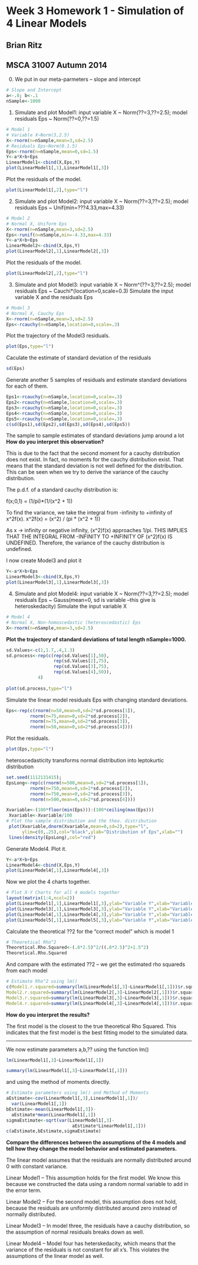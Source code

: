 Week 3 Homework 1 - Simulation of 4 Linear Models
========================================================
Brian Ritz
--------------------------------------------------------
MSCA 31007 Autumn 2014
--------------------------------------------------------

0. We put in our meta-parmeters -- slope and intercept

```{r}
# Slope and Intercept
a<-.8; b<-.1
nSample<-1000

```


1. Simulate and plot Model1: input variable X ~ Norm(??=3,??=2.5); model residuals Eps ~ Norm(??=0,??=1.5)

```{r}
# Model 1
# Variable X~Norm(3,2.5)
X<-rnorm(n=nSample,mean=3,sd=2.5)
# Residuals Eps~Norm(0.1.5)
Eps<-rnorm(n=nSample,mean=0,sd=1.5)
Y<-a*X+b+Eps
LinearModel1<-cbind(X,Eps,Y)
plot(LinearModel1[,1],LinearModel1[,3])
```

Plot the residuals of the model.
```{r}
plot(LinearModel1[,2],type="l")
```

2. Simulate and plot Model2: input variable X ~ Norm(??=3,??=2.5); model residuals Eps ~ Unif(min=???4.33,max=4.33)

```{r}
# Model 2
# Normal X, Uniform Eps 
X<-rnorm(n=nSample,mean=3,sd=2.5)
Eps<-runif(n=nSample,min=-4.33,max=4.33)
Y<-a*X+b+Eps
LinearModel2<-cbind(X,Eps,Y)
plot(LinearModel2[,1],LinearModel2[,3])
```

Plot the residuals of the model.
```{r}
plot(LinearModel2[,2],type="l")
```

3. Simulate and plot Model3: input variable X ~ Norm^(??=3,??=2.5); model residuals Eps ~ Cauchi*(location=0,scale=0.3)
Simulate the input variable X and the residuals Eps

```{r}
# Model 3
# Normal X, Cauchy Eps
X<-rnorm(n=nSample,mean=3,sd=2.5)
Eps<-rcauchy(n=nSample,location=0,scale=.3)
```

Plot the trajectory of the Model3 residuals.

```{r}
plot(Eps,type="l")
```

Caculate the estimate of standard deviation of the residuals
```{r}
sd(Eps)
```

Generate another 5 samples of residuals and estimate standard deviations for each of them.

```{r}
Eps1<-rcauchy(n=nSample,location=0,scale=.3)
Eps2<-rcauchy(n=nSample,location=0,scale=.3)
Eps3<-rcauchy(n=nSample,location=0,scale=.3)
Eps4<-rcauchy(n=nSample,location=0,scale=.3)
Eps5<-rcauchy(n=nSample,location=0,scale=.3)
c(sd(Eps1),sd(Eps2),sd(Eps3),sd(Eps4),sd(Eps5))
```

The sample to sample estimates of standard deviations jump around a lot
**How do you interpret this observation?**

This is due to the fact that the second moment for a cauchy distribution does not exist. In fact, no moments for the cauchy distribution exist. That means that the standard deviation is not well defined for the distribution. This can be seen when we try to derive the variance of the cauchy distribution.

The p.d.f. of a standard cauchy distribution is:

f(x;0,1) = (1/pi)*(1/(x^2 + 1))

To find the variance, we take the integral from -infinity to +infinity of x^2f(x).
x^2f(x) = (x^2) / (pi * (x^2 + 1))

As x -> infinity or negative infinity, (x^2)f(x) approaches 1/pi.
THIS IMPLIES THAT THE INTEGRAL FROM -INFINITY TO +INFINITY OF (x^2)f(x) IS UNDEFINED.
Therefore, the variance of the cauchy distribution is undefined.


I now create Model3 and plot it

```{r}
Y<-a*X+b+Eps
LinearModel3<-cbind(X,Eps,Y)
plot(LinearModel3[,1],LinearModel3[,3])
```

4. Simulate and plot Model4: input variable X ~ Norm(??=3,??=2.5); model residuals Eps ~ Gauss(mean=0, sd is variable --this give is heteroskedacity)
Simulate the input variable X

```{r}
# Model 4
# Normal X, Non-homoscedastic (heteroscedastic) Eps
X<-rnorm(n=nSample,mean=3,sd=2.5)
```

**Plot the trajectory of standard deviations of total length nSample=1000.**
```{r}
sd.Values<-c(1,1.7,.4,1.3)
sd.process<-rep(c(rep(sd.Values[1],50),
                  rep(sd.Values[2],75),
                  rep(sd.Values[3],75),
                  rep(sd.Values[4],50)),
            4)
            
plot(sd.process,type="l")
```

Simulate the linear model residuals Eps with changing standard deviations.
```{r}
Eps<-rep(c(rnorm(n=50,mean=0,sd=2*sd.process[1]),
         rnorm(n=75,mean=0,sd=2*sd.process[2]),
         rnorm(n=75,mean=0,sd=2*sd.process[3]),
         rnorm(n=50,mean=0,sd=2*sd.process[4])))
```

Plot the residuals.

```{r}
plot(Eps,type="l")
```

heteroscedasticity transforms normal distribution into leptokurtic distribution

```{r}
set.seed(1112131415);
EpsLong<-rep(c(rnorm(n=500,mean=0,sd=2*sd.process[1]),
         rnorm(n=750,mean=0,sd=2*sd.process[2]),
         rnorm(n=750,mean=0,sd=2*sd.process[3]),
         rnorm(n=500,mean=0,sd=2*sd.process[4])))

Xvariable<-(100*floor(min(Eps))):(100*ceiling(max(Eps)))
 Xvariable<-Xvariable/100
# Plot the sample distribution and the theo. distribution
 plot(Xvariable,dnorm(Xvariable,mean=0,sd=2),type="l",
      ylim=c(0,.25),col="black",ylab="Distribution of Eps",xlab="")
 lines(density(EpsLong),col="red")
```

Generate Model4. Plot it.

```{r}
Y<-a*X+b+Eps
LinearModel4<-cbind(X,Eps,Y)
plot(LinearModel4[,1],LinearModel4[,3])
```


Now we plot the 4 charts together.
```{r}
# Plot X-Y Charts for all 4 models together
layout(matrix(1:4,ncol=2))
plot(LinearModel1[,1],LinearModel1[,3],ylab="Variable Y",xlab="Variable X")
plot(LinearModel3[,1],LinearModel3[,3],ylab="Variable Y",xlab="Variable X")
plot(LinearModel4[,1],LinearModel4[,3],ylab="Variable Y",xlab="Variable X")
plot(LinearModel5[,1],LinearModel5[,3],ylab="Variable Y",xlab="Variable X")
```

Calculate the theoretical ??2 for the "correct model" which is model 1

```{r}
# Theoretical Rho^2
Theoretical.Rho.Squared<-(.8*2.5)^2/((.8*2.5)^2+1.5^2)
Theoretical.Rho.Squared
```

And compare with the estimated ??2 -- we get the estimated rho squareds from each model

```{r}
# Estimate Rho^2 using lm()
c(Model1.r.squared=summary(lm(LinearModel1[,3]~LinearModel1[,1]))$r.squared,
Model2.r.squared=summary(lm(LinearModel2[,3]~LinearModel2[,1]))$r.squared,
Model3.r.squared=summary(lm(LinearModel3[,3]~LinearModel3[,1]))$r.squared,
Model4.r.squared=summary(lm(LinearModel4[,3]~LinearModel4[,1]))$r.squared)
```

**How do you interpret the results?**

The first model is the closest  to the true theoretical Rho Squared. This indicates that the first model is the best fitting model to the simulated data. 


---------------------

We now estimate parameters a,b,?? using the function lm()

```{r}
lm(LinearModel1[,3]~LinearModel1[,1])
```

```{r}
summary(lm(LinearModel1[,3]~LinearModel1[,1]))
```

and using the method of moments directly.

```{r}
# Estimate parameters using lm() and Method of Moments
aEstimate<-cov(LinearModel1[,3],LinearModel1[,1])/
  var(LinearModel1[,1])
bEstimate<-mean(LinearModel1[,3])-
  aEstimate*mean(LinearModel1[,1])
sigmaEstimate<-sqrt(var(LinearModel1[,3]-
                         aEstimate*LinearModel1[,1]))
c(aEstimate,bEstimate,sigmaEstimate)
```

**Compare the differences between the assumptions of the 4 models and tell how they change the model behavior and estimated parameters.**

The linear model assumes that the residuals are normally distributed around 0 with constant variance. 

Linear Model1 -- This assumption holds for the first model. We know this because we constructed the data using a random normal variable to add in the error term.

Linear Model2 -- For the second model, this assumption does not hold, because the residuals are uniformly distributed around zero instead of normally distributed.

Linear Model3 -- In model three, the residuals have a cauchy distribution, so the assumption of normal residuals breaks down as well. 

Linear Model4 -- Model four has heterskedacity, which means that the variance of the residuals is not constant for all x's. This violates the assumptions of the linear model as well.
